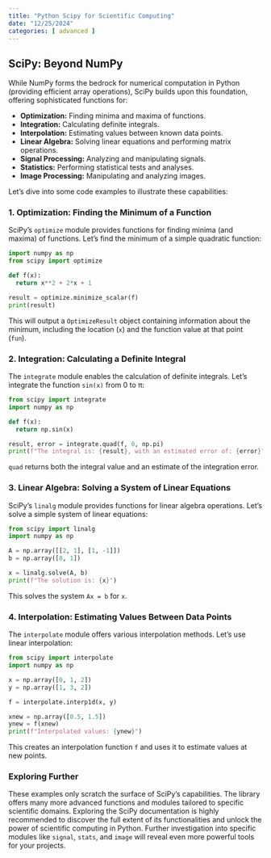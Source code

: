 ```yaml
---
title: "Python Scipy for Scientific Computing"
date: "12/25/2024"
categories: [ advanced ]
---
```


##  SciPy:  Beyond NumPy

While NumPy forms the bedrock for numerical computation in Python (providing efficient array operations), SciPy builds upon this foundation, offering sophisticated functions for:

* **Optimization:** Finding minima and maxima of functions.
* **Integration:** Calculating definite integrals.
* **Interpolation:** Estimating values between known data points.
* **Linear Algebra:** Solving linear equations and performing matrix operations.
* **Signal Processing:** Analyzing and manipulating signals.
* **Statistics:** Performing statistical tests and analyses.
* **Image Processing:** Manipulating and analyzing images.


Let's dive into some code examples to illustrate these capabilities:


###  1. Optimization: Finding the Minimum of a Function

SciPy's `optimize` module provides functions for finding minima (and maxima) of functions.  Let's find the minimum of a simple quadratic function:

```python
import numpy as np
from scipy import optimize

def f(x):
  return x**2 + 2*x + 1

result = optimize.minimize_scalar(f)
print(result)
```

This will output a `OptimizeResult` object containing information about the minimum, including the location (`x`) and the function value at that point (`fun`).


### 2. Integration: Calculating a Definite Integral

The `integrate` module enables the calculation of definite integrals.  Let's integrate the function `sin(x)` from 0 to π:

```python
from scipy import integrate
import numpy as np

def f(x):
  return np.sin(x)

result, error = integrate.quad(f, 0, np.pi)
print(f"The integral is: {result}, with an estimated error of: {error}")
```

`quad` returns both the integral value and an estimate of the integration error.


### 3. Linear Algebra: Solving a System of Linear Equations

SciPy's `linalg` module provides functions for linear algebra operations.  Let's solve a simple system of linear equations:

```python
from scipy import linalg
import numpy as np

A = np.array([[2, 1], [1, -1]])
b = np.array([8, 1])

x = linalg.solve(A, b)
print(f"The solution is: {x}")
```

This solves the system `Ax = b` for `x`.


### 4. Interpolation: Estimating Values Between Data Points

The `interpolate` module offers various interpolation methods. Let's use linear interpolation:

```python
from scipy import interpolate
import numpy as np

x = np.array([0, 1, 2])
y = np.array([1, 3, 2])

f = interpolate.interp1d(x, y)

xnew = np.array([0.5, 1.5])
ynew = f(xnew)
print(f"Interpolated values: {ynew}")

```

This creates an interpolation function `f` and uses it to estimate values at new points.



###  Exploring Further

These examples only scratch the surface of SciPy's capabilities.  The library offers many more advanced functions and modules tailored to specific scientific domains.  Exploring the SciPy documentation is highly recommended to discover the full extent of its functionalities and unlock the power of scientific computing in Python.  Further investigation into specific modules like `signal`, `stats`, and `image` will reveal even more powerful tools for your projects.

